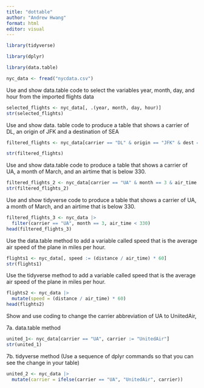 ```yaml
---
title: "dottable"
author: "Andrew Hwang"
format: html
editor: visual
---
```


```r
library(tidyverse)

library(dplyr)

library(data.table)

nyc_data <- fread("nycdata.csv")
```

Use and show data.table code to select the variables year, month, day, and hour from the imported flights data

```r
selected_flights <- nyc_data[, .(year, month, day, hour)]
str(selected_flights)
```

Use and show data. table code to produce a table that shows a carrier of DL, an origin of JFK and a destination of SEA

```r
filtered_flights <- nyc_data[carrier == "DL" & origin == "JFK" & dest == "SEA"]

str(filtered_flights)
```

Use and show data.table code to produce a table that shows a carrier of UA, a month of March, and an airtime that is below 330.

```r
filtered_flights_2 <- nyc_data[carrier == "UA" & month == 3 & air_time < 330]
str(filtered_flights_2)
```

Use and show tidyverse code to produce a table that shows a carrier of UA, a month of March, and an airtime that is below 330.

```r
filtered_flights_3 <- nyc_data |>
  filter(carrier == "UA", month == 3, air_time < 330)
head(filtered_flights_3)
```

Use the data.table method to add a variable called speed that is the average air speed of the plane in miles per hour.

```r
flights1 <- nyc_data[, speed := (distance / air_time) * 60]
str(flights1)
```

Use the tidyverse method to add a variable called speed that is the average air speed of the plane in miles per hour.

```r
flights2 <- nyc_data |>
  mutate(speed = (distance / air_time) * 60)
head(flights2)
```

Show and use coding to change the carrier abbreviation of UA to UniitedAir,

7a. data.table method

```r
united_1<- nyc_data[carrier == "UA", carrier := "UnitedAir"]
str(united_1)
```

7b. tidyverse method (Use a sequence of dplyr commands so that you can see the change in your table)

```r
united_2 <- nyc_data |>
  mutate(carrier = ifelse(carrier == "UA", "UnitedAir", carrier))
```
